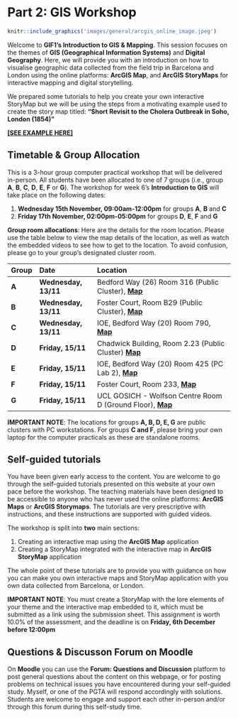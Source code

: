 # Part 2: GIS Workshop {-}

```r
knitr::include_graphics('images/general/arcgis_online_image.jpeg') 
```

Welcome to **GIF1’s Introduction to GIS & Mapping**. This session focuses on the themes of **GIS (Geographical Information Systems)** and **Digital Geography**. Here, we will provide you with an introduction on how to visualise geographic data collected from the field trip in Barcelona and London using the online platforms: **ArcGIS Map**, and **ArcGIS StoryMaps** for interactive mapping and digital storytelling.

We prepared some tutorials to help you create your own interactive StoryMap but we will be using the steps from a motivating example used to create the story map titled: **"Short Revisit to the Cholera Outbreak in Soho, London (1854)"** 

[**[SEE EXAMPLE HERE]**](https://arcg.is/5SaXT)

## Timetable & Group Allocation {-}

This is a 3-hour group computer practical workshop that will be delivered in-person. All students have been allocated to one of 7 groups (i.e., group **A**, **B**, **C**, **D**, **E**, **F** or **G**). The workshop for week 6's **Introduction to GIS** will take place on the following dates:

1. **Wednesday 15th November, 09:00am-12:00pm** for groups **A**, **B** and **C**
2. **Friday 17th November, 02:00pm-05:00pm** for groups **D**, **E**, **F** and **G**

**Group room allocations**: Here are the details for the room location. Please use the table below to view the map details of the location, as well as watch the embedded videos to see how to get to the location. To avoid confusion, please go to your group's designated cluster room.

|**Group**|**Date**|**Location**|
|:--- |:---------        |:-----------------------   |
|**A**|**Wednesday, 13/11**| Bedford Way (26) Room 316 (Public Cluster), [**Map**](http://www.ucl.ac.uk/maps/26-bedford-way)|
|**B**|**Wednesday, 13/11**| Foster Court, Room B29 (Public Cluster), [**Map**](http://www.ucl.ac.uk/maps/foster-court)|
|**C**|**Wednesday, 13/11**| IOE, Bedford Way (20) Room 790, [**Map**](http://www.ucl.ac.uk/maps/ioe) |
|**D**|**Friday, 15/11**| Chadwick Building, Room 2.23 (Public Cluster) [**Map**](http://www.ucl.ac.uk/maps/chadwick-building)|
|**E**|**Friday, 15/11**| IOE, Bedford Way (20) Room 425 (PC Lab 2), [**Map**](http://www.ucl.ac.uk/maps/ioe)|
|**F**|**Friday, 15/11**| Foster Court, Room 233, [**Map**](http://www.ucl.ac.uk/maps/foster-court)|
|**G**|**Friday, 15/11**| UCL GOSICH - Wolfson Centre Room D (Ground Floor), [**Map**](http://www.ucl.ac.uk/maps/ich-wolfson-centre)|

<div class="note">
**IMPORTANT NOTE**: The locations for groups **A, B, D, E, G** are public clusters with PC workstations. For groups **C and F**, please bring your own laptop for the computer practicals as these are standalone rooms.  
</div>

## Self-guided tutorials {-}

You have been given early access to the content. You are welcome to go through the self-guided tutorials presented on this website at your own pace before the workshop. The teaching materials have been designed to be accessible to anyone who has never used the online platforms: **ArcGIS Maps** or **ArcGIS Storymaps**. The tutorials are very prescriptive with instructions, and these instructions are supported with guided videos.

The workshop is split into **two** main sections: 

1. Creating an interactive map using the **ArcGIS Map** application
2. Creating a StoryMap integrated with the interactive map in **ArcGIS StoryMap** application

The whole point of these tutorials are to provide you with guidance on how you can make you own interactive maps and StoryMap application with you own data collected from Barcelona, or London. 

<div class="note">
**IMPORTANT NOTE**: You must create a StoryMap with the lore elements of your theme and the interactive map embedded to it, which must be submitted as a link using the submission sheet. This assignment is worth 10.0% of the assessment, and the deadline is on **Friday, 6th December before 12:00pm** 
</div>

## Questions & Discusson Forum on Moodle {-}

On **Moodle** you can use the **Forum: Questions and Discussion** platform to post general questions about the content on this webpage, or for posting problems on technical issues you have encountered during your self-guided study. Myself, or one of the PGTA will respond accordingly with solutions. Students are welcome to engage and support each other in-person and/or through this forum during this self-study time.  